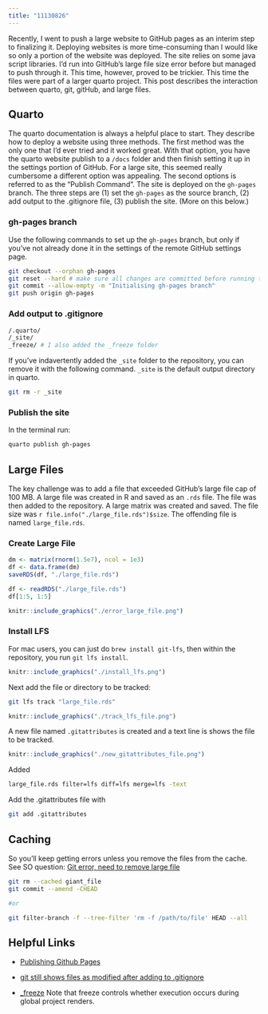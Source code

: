 ```yaml
---
title: "11130826"
---
```


Recently, I went to push a large website to GitHub pages as an interim step to finalizing it.  Deploying websites is more time-consuming than I would like so only a portion of the website was deployed.  The site relies on some java script libraries.  I'd run into GitHub's large file size error before but managed to push through it.  This time, however, proved to be trickier.  This time the files were part of a larger quarto project.  This post describes the interaction between quarto, git, gitHub, and large files.

## Quarto

The quarto documentation is always a helpful place to start. They describe how to deploy a website using three methods.  The first method was the only one that I'd ever tried and it worked great.  With that option, you have the quarto website publish to a `/docs` folder and then finish setting it up in the settings portion of GitHub.  For a large site, this seemed really cumbersome a different option was appealing.  The second options is referred to as the "Publish Command". The site is deployed on the `gh-pages` branch.  The three steps are (1) set the `gh-pages` as the source branch, (2) add output to the .gitignore file, (3) publish the site. (More on this below.)

### gh-pages branch

Use the following commands to set up the `gh-pages` branch, but only if you've not already done it in the settings of the remote GitHub settings page.

```bash
git checkout --orphan gh-pages
git reset --hard # make sure all changes are committed before running this!
git commit --allow-empty -m "Initialising gh-pages branch"
git push origin gh-pages
```


### Add output to .gitignore

```bash
/.quarto/
/_site/
_freeze/ # I also added the _freeze folder
```


If you've indavertently added the `_site` folder to the repository, you can remove it with the following command.  `_site` is the default output directory in quarto.

```bash
git rm -r _site
```

### Publish the site

In the terminal run:

```bash
quarto publish gh-pages
```


## Large Files

The key challenge was to add a file that exceeded GitHub's large file cap of 100 MB.  A large file was created in R and saved as an `.rds` file.  The file was then added to the repository.  A large matrix was created and saved.  The file size was `r file.info("./large_file.rds")$size `. The offending file is named `large_file.rds`.

### Create Large File

```r
dm <- matrix(rnorm(1.5e7), ncol = 1e3)
df <- data.frame(dm)
saveRDS(df, "./large_file.rds")
```


```r
df <- readRDS("./large_file.rds")
df[1:5, 1:5]
```


```r
knitr::include_graphics("./error_large_file.png")
```

### Install LFS

For mac users, you can just do `brew install git-lfs`, then within the repository, you run `git lfs install`.  

```r
knitr::include_graphics("./install_lfs.png")
```

Next add the file or directory to be tracked:

```bash
git lfs track "large_file.rds"
```


```r
knitr::include_graphics("./track_lfs_file.png")
```

A new file named `.gitattributes` is created and a text line is shows the file to be tracked.

```r
knitr::include_graphics("./new_gitattributes_file.png")
```


Added

```bash
large_file.rds filter=lfs diff=lfs merge=lfs -text
```

Add the .gitattributes file with

```bash
git add .gitattributes
```

## Caching 

So you'll keep getting errors unless you remove the files from the cache. See SO question:  [Git error, need to remove large file](https://stackoverflow.com/questions/33360043/git-error-need-to-remove-large-file)

```bash
git rm --cached giant_file
git commit --amend -CHEAD

#or

git filter-branch -f --tree-filter 'rm -f /path/to/file' HEAD --all

```

## Helpful Links

- [Publishing Github Pages](https://quarto.org/docs/publishing/github-pages.html#publish-command)

- [git still shows files as modified after adding to .gitignore](https://stackoverflow.com/questions/9750606/git-still-shows-files-as-modified-after-adding-to-gitignore)

- [_freeze](https://quarto.org/docs/projects/code-execution.html#freeze) Note that freeze controls whether execution occurs during global project renders.